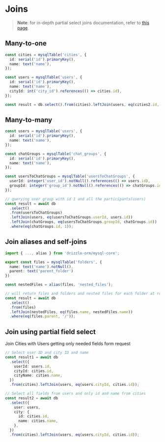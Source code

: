 # Joins

> **Note**: for in-depth partial select joins documentation, refer to [this page](../joins).

## Many-to-one

```typescript copy
const cities = mysqlTable('cities', {
  id: serial('id').primaryKey(),
  name: text('name'),
});

const users = mysqlTable('users', {
  id: serial('id').primaryKey(),
  name: text('name'),
  cityId: int('city_id').references(() => cities.id),
});

const result = db.select().from(cities).leftJoin(users, eq(cities2.id, users2.cityId));
```

## Many-to-many

```typescript copy
const users = mysqlTable('users', {
  id: serial('id').primaryKey(),
  name: text('name'),
});

const chatGroups = mysqlTable('chat_groups', {
  id: serial('id').primaryKey(),
  name: text('name'),
});

const usersToChatGroups = mysqlTable('usersToChatGroups', {
  userId: integer('user_id').notNull().references(() => users.id),
  groupId: integer('group_id').notNull().references(() => chatGroups.id),
});

// querying user group with id 1 and all the participants(users)
const result = await db
  .select()
  .from(usersToChatGroups)
  .leftJoin(users, eq(usersToChatGroups.userId, users.id))
  .leftJoin(chatGroups, eq(usersToChatGroups.groupId, chatGroups.id))
  .where(eq(chatGroups.id, 1));
```

## Join aliases and self-joins

```typescript copy
import { ..., alias } from 'drizzle-orm/mysql-core';

export const files = mysqlTable('folders', {
  name: text('name').notNull(),
  parent: text('parent_folder')
})

const nestedFiles = alias(files, 'nested_files');

// will return files and folders and nested files for each folder at root dir
const result = await db
  .select()
  .from(files)
  .leftJoin(nestedFiles, eq(files.name, nestedFiles.name))
  .where(eq(files.parent, '/'));
```

## Join using partial field select

Join Cities with Users getting only needed fields form request

```typescript copy
// Select user ID and city ID and name
const result1 = await db
  .select({
    userId: users.id,
    cityId: cities.id,
    cityName: cities.name,
  })
  .from(cities).leftJoin(users, eq(users.cityId, cities.id));

// Select all fields from users and only id and name from cities
const result2 = await db
  .select({
    user: users,
    city: {
      id: cities.id,
      name: cities.name,
    },
  })
  .from(cities).leftJoin(users, eq(users.cityId, cities.id));
```